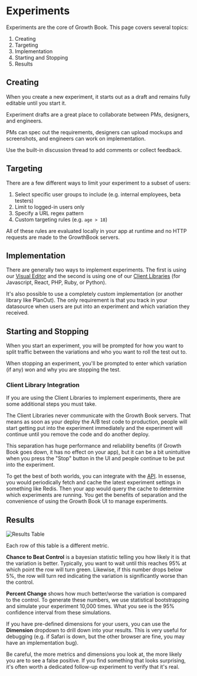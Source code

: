 # Experiments

Experiments are the core of Growth Book.  This page covers several topics:

1.  Creating
2.  Targeting
3.  Implementation
4.  Starting and Stopping
5.  Results

## Creating

When you create a new experiment, it starts out as a draft and remains fully editable until you start it.

Experiment drafts are a great place to collaborate between PMs, designers, and engineers. 

PMs can spec out the requirements, designers can upload mockups and screenshots, and engineers can work on implementation.

Use the built-in discussion thread to add comments or collect feedback.

## Targeting

There are a few different ways to limit your experiment to a subset of users:

1.  Select specific user groups to include (e.g. internal employees, beta testers)
2.  Limit to logged-in users only
3.  Specify a URL regex pattern
4.  Custom targeting rules (e.g. `age > 18`)

All of these rules are evaluated locally in your app at runtime and no HTTP requests are made to the GrowthBook servers.

## Implementation

There are generally two ways to implement experiments. 
The first is using our [Visual Editor](/app/visual) and the second is using one of our [Client Libraries](/lib) (for Javascript, React, PHP, Ruby, or Python).

It's also possible to use a completely custom implementation (or another library like PlanOut).
The only requirement is that you track in your datasource when users are put into an experiment and which variation they received.

## Starting and Stopping

When you start an experiment, you will be prompted for how you want to split traffic between the variations and who you want to roll the test out to.  

When stopping an experiment, you'll be prompted to enter which variation (if any) won and why you are stopping the test.

### Client Library Integration

If you are using the Client Libraries to implement experiments, there are some additional steps you must take.  

The Client Libraries never communicate with the Growth Book servers.  That means as soon as your deploy the A/B test code to production, people will start getting put into the experiment immediately and the experiment will continue until you remove the code and do another deploy.

This separation has huge performance and reliability benefits (if Growth Book goes down, it has no effect on your app), but it can be a bit unintuitive when you press the "Stop" button in the UI and people continue to be put into the experiment.

To get the best of both worlds, you can integrate with the [API](/api-docs). In essense, you would periodically fetch and cache the latest experiment settings in something like Redis.  Then your app would query the cache to determine which experiments are running. You get the benefits of separation and the convenience of using the Growth Book UI to manage experiments.
## Results

![Results Table](/images/results-table.png)

Each row of this table is a different metric.

**Chance to Beat Control** is a bayesian statistic telling you how likely it is that the variation is better.  Typically,
you want to wait until this reaches 95% at which point the row will turn green. Likewise, if this number drops below 5%, the row will turn red indicating the variation is significantly worse than the control.

**Percent Change** shows how much better/worse the variation is compared to the control. To generate these numbers, we use statistical bootstrapping and simulate your experiment 10,000 times. What you see is the 95% confidence interval from these simulations.

If you have pre-defined dimensions for your users, you can use the **Dimension** dropdown to drill down into your results.
This is very useful for debugging (e.g. if Safari is down, but the other browser are fine, you may have an implementation bug).

Be careful, the more metrics and dimensions you look at, the more likely you are to see a false positive. If you find something that looks 
surprising, it's often worth a dedicated follow-up experiment to verify that it's real.